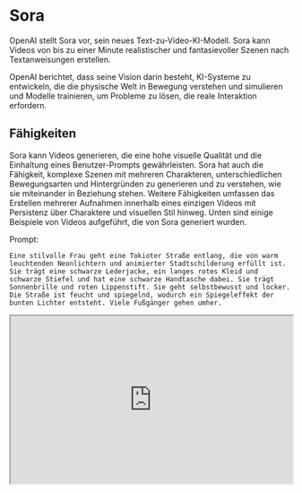 # Sora


OpenAI stellt Sora vor, sein neues Text-zu-Video-KI-Modell. Sora kann Videos von bis zu einer Minute realistischer und fantasievoller Szenen nach Textanweisungen erstellen.

OpenAI berichtet, dass seine Vision darin besteht, KI-Systeme zu entwickeln, die die physische Welt in Bewegung verstehen und simulieren und Modelle trainieren, um Probleme zu lösen, die reale Interaktion erfordern.

## Fähigkeiten

Sora kann Videos generieren, die eine hohe visuelle Qualität und die Einhaltung eines Benutzer-Prompts gewährleisten. Sora hat auch die Fähigkeit, komplexe Szenen mit mehreren Charakteren, unterschiedlichen Bewegungsarten und Hintergründen zu generieren und zu verstehen, wie sie miteinander in Beziehung stehen. Weitere Fähigkeiten umfassen das Erstellen mehrerer Aufnahmen innerhalb eines einzigen Videos mit Persistenz über Charaktere und visuellen Stil hinweg. Unten sind einige Beispiele von Videos aufgeführt, die von Sora generiert wurden.

Prompt:
```
Eine stilvolle Frau geht eine Tokioter Straße entlang, die von warm leuchtenden Neonlichtern und animierter Stadtschilderung erfüllt ist. Sie trägt eine schwarze Lederjacke, ein langes rotes Kleid und schwarze Stiefel und hat eine schwarze Handtasche dabei. Sie trägt Sonnenbrille und roten Lippenstift. Sie geht selbstbewusst und locker. Die Straße ist feucht und spiegelnd, wodurch ein Spiegeleffekt der bunten Lichter entsteht. Viele Fußgänger gehen umher.
```

<Bleed >
  <iframe
    src="https://cdn.openai.com/sora/videos/tokyo-walk.mp4"
    width="100%"
    height="300px"
    title="SWR-States"
  />
</Bleed>

Prompt:

```
Ein Filmtrailer, der die Abenteuer des 30-jährigen Raumfahrers zeigt, der einen roten Woll- gestrickten Motorradhelm trägt, blauer Himmel, Salzwüste, kinematografischer Stil, auf 35mm Film gedreht, leuchtende Farben.
```

<Bleed >
  <iframe
    src="https://cdn.openai.com/sora/videos/mitten-astronaut.mp4"
    width="100%"
    height="300px"
    title="SWR-States"
  />
</Bleed>

*Videoquelle: https://openai.com/sora*

## Methoden
Es wird berichtet, dass Sora ein Diffusionsmodell ist, das ganze Videos generieren oder generierte Videos erweitern kann. Es verwendet auch eine Transformer-Architektur, die zu einer skalierenden Leistung führt. Videos und Bilder werden ähnlich wie Token in GPT als Patches dargestellt, was zu einem einheitlichen Videosystem führt, das längere Dauern, Auflösungen und Bildformate ermöglicht. Sie verwenden die in DALL·E 3 verwendete Neubeschriftungstechnik, damit Sora den Textanweisungen genauer folgen kann. Sora kann auch Videos aus einem gegebenen Bild generieren, was es dem System ermöglicht, das Bild genau zu animieren.

## Einschränkungen und Sicherheit

Zu den berichteten Einschränkungen von Sora gehören die Simulation von Physik und der Mangel an Ursache und Wirkung. Räumliche Details und Ereignisse, die in den Prompts beschrieben werden (z.B. Kameratrajektorie), werden manchmal auch von Sora missverstanden. OpenAI berichtet, dass sie Sora Red Teamern und Erstellern zur Verfügung stellen, um Schäden und Fähigkeiten zu bewerten.

Prompt:

```
Szene im Schritt-Druck-Verfahren einer rennenden Person, kinematografische Filmaufnahme in 35mm.
```

<Bleed >
  <iframe
    src="https://cdn.openai.com/sora/videos/backward-jogger.mp4"
    width="100%"
    height="300px"
    title="SWR-States"
  />
</Bleed>

*Videoquelle: https://openai.com/sora*

Finden Sie hier mehr Beispiele für Videos, die vom Sora-Modell generiert wurden: https://openai.com/sora
